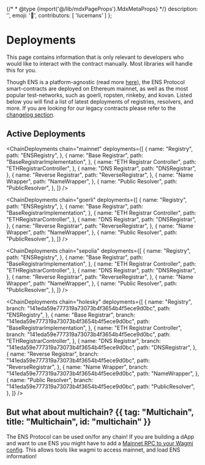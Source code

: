 {/* * @type {import('@/lib/mdxPageProps').MdxMetaProps} */}
description: '',
emoji: '📰',
contributors: [
'lucemans'
]
};

# Deployments

<Note>
    This page contains information that is only relevant to developers who would
    like to interact with the contract manually. Most libraries will handle this
    for you.
</Note>

Though ENS is a platform-agnostic (read more [here](/learn/multichain)), the ENS Protocol smart-contracts are deployed on Ethereum mainnet, as well as the most popular test-networks, such as goerli, ropsten, rinkeby, and kovan.
Listed below you will find a list of latest deployments of registries, resolvers, and more.
If you are looking for our legacy contracts please refer to the [changelog section](/changelog).

## Active Deployments

<div className="grid grid-cols-1 md:grid-cols-2 gap-4">

<ChainDeployments
    chain="mainnet"
    deployments={[
        {
            name: "Registry",
            path: "ENSRegistry",
        },
        {
            name: "Base Registrar",
            path: "BaseRegistrarImplementation",
        },
        {
            name: "ETH Registrar Controller",
            path: "ETHRegistrarController",
        },
        {
            name: "DNS Registrar",
            path: "DNSRegistrar",
        },
        {
            name: "Reverse Registrar",
            path: "ReverseRegistrar",
        },
        {
            name: "Name Wrapper",
            path: "NameWrapper",
        },
        {
            name: "Public Resolver",
            path: "PublicResolver",
        },
    ]}
/>

<ChainDeployments
    chain="goerli"
    deployments={[
        {
            name: "Registry",
            path: "ENSRegistry",
        },
        {
            name: "Base Registrar",
            path: "BaseRegistrarImplementation",
        },
        {
            name: "ETH Registrar Controller",
            path: "ETHRegistrarController",
        },
        {
            name: "DNS Registrar",
            path: "DNSRegistrar",
        },
        {
            name: "Reverse Registrar",
            path: "ReverseRegistrar",
        },
        {
            name: "Name Wrapper",
            path: "NameWrapper",
        },
        {
            name: "Public Resolver",
            path: "PublicResolver",
        },
    ]}
/>

<ChainDeployments
    chain="sepolia"
    deployments={[
        {
            name: "Registry",
            path: "ENSRegistry",
        },
        {
            name: "Base Registrar",
            path: "BaseRegistrarImplementation",
        },
        {
            name: "ETH Registrar Controller",
            path: "ETHRegistrarController",
        },
        {
            name: "DNS Registrar",
            path: "DNSRegistrar",
        },
        {
            name: "Reverse Registrar",
            path: "ReverseRegistrar",
        },
        {
            name: "Name Wrapper",
            path: "NameWrapper",
        },
        {
            name: "Public Resolver",
            path: "PublicResolver",
        },
    ]}
/>

<ChainDeployments
    chain="holesky"
    deployments={[
        {
            name: "Registry",
            branch: "141eda59e777319a73073b4f3654b4f5ece9d0bc",
            path: "ENSRegistry",
        },
        {
            name: "Base Registrar",
            branch: "141eda59e777319a73073b4f3654b4f5ece9d0bc",
            path: "BaseRegistrarImplementation",
        },
        {
            name: "ETH Registrar Controller",
            branch: "141eda59e777319a73073b4f3654b4f5ece9d0bc",
            path: "ETHRegistrarController",
        },
        {
            name: "DNS Registrar",
            branch: "141eda59e777319a73073b4f3654b4f5ece9d0bc",
            path: "DNSRegistrar",
        },
        {
            name: "Reverse Registrar",
            branch: "141eda59e777319a73073b4f3654b4f5ece9d0bc",
            path: "ReverseRegistrar",
        },
        {
            name: "Name Wrapper",
            branch: "141eda59e777319a73073b4f3654b4f5ece9d0bc",
            path: "NameWrapper",
        },
        {
            name: "Public Resolver",
            branch: "141eda59e777319a73073b4f3654b4f5ece9d0bc",
            path: "PublicResolver",
        },
    ]}
/>

</div>

## But what about multichain? {{ tag: "Multichain", title: "Multichain", id: "multichain" }}

The ENS Protocol can be used on/for any chain! If you are building a dApp and want to use ENS you might have to add a [Mainnet RPC to your Wagmi config](/web/libraries).
This allows tools like wagmi to access mainnet, and load ENS information!

<EmbedLink
    title="Layer 2 & Offchain"
    description="Learn more about ENS on Layer 2 and Offchain solutions"
    href="/learn/ccip"
/>
